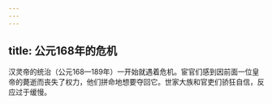 ```yaml
---
---
---
```

title: 公元168年的危机
---



汉灵帝的统治（公元168—189年）一开始就遇着危机。宦官们感到因前面一位皇帝的薨逝而丧失了权力，他们拼命地想要夺回它。世家大族和官吏们骄狂自信，反应过于缓慢。